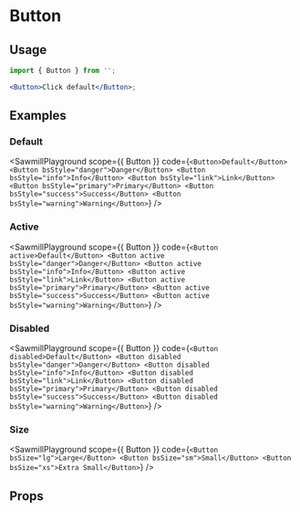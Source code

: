 
# Button

<Description of={Button} />

## Usage

```jsx
import { Button } from '';

<Button>Click default</Button>;
```

## Examples
### Default
<SawmillPlayground
  scope={{ Button }}
  code={`
<Button>Default</Button>
<Button bsStyle="danger">Danger</Button>
<Button bsStyle="info">Info</Button>
<Button bsStyle="link">Link</Button>
<Button bsStyle="primary">Primary</Button>
<Button bsStyle="success">Success</Button>
<Button bsStyle="warning">Warning</Button>
`}
/>

### Active
<SawmillPlayground
  scope={{ Button }}
  code={`
<Button active>Default</Button>
<Button active bsStyle="danger">Danger</Button>
<Button active bsStyle="info">Info</Button>
<Button active bsStyle="link">Link</Button>
<Button active bsStyle="primary">Primary</Button>
<Button active bsStyle="success">Success</Button>
<Button active bsStyle="warning">Warning</Button>
`}
/>

### Disabled
<SawmillPlayground
  scope={{ Button }}
  code={`
<Button disabled>Default</Button>
<Button disabled bsStyle="danger">Danger</Button>
<Button disabled bsStyle="info">Info</Button>
<Button disabled bsStyle="link">Link</Button>
<Button disabled bsStyle="primary">Primary</Button>
<Button disabled bsStyle="success">Success</Button>
<Button disabled bsStyle="warning">Warning</Button>
`}
/>

### Size
<SawmillPlayground
  scope={{ Button }}
  code={`
<Button bsSize="lg">Large</Button>
<Button bsSize="sm">Small</Button>
<Button bsSize="xs">Extra Small</Button>
`}
/>

## Props

<Props of={Button} />
